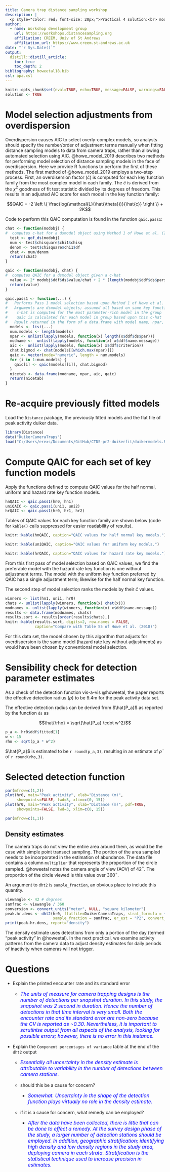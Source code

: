 ```yaml
---
title: Camera trap distance sampling workshop
description: |
  <p style="color: red; font-size: 20px;">Practical 4 solution:<br> model selection with overdispersed data</p>
author:
  - name: Workshop development group
    url: https://workshops.distancesampling.org
    affiliation: CREEM, Univ of St Andrews
    affiliation_url: https://www.creem.st-andrews.ac.uk
date: "`r Sys.Date()`"
output: 
  distill::distill_article:
    toc: true
    toc_depth: 2
bibliography: howeetal18.bib
csl: apa.csl
---
```


```r
knitr::opts_chunk$set(eval=TRUE, echo=TRUE, message=FALSE, warnings=FALSE)
solution <- TRUE
```

# Model selection adjustments from overdispersion

Overdispersion causes AIC to select overly-complex models, so analysts should specify the number/order of adjustment terms manually when fitting distance sampling models to data from camera traps, rather than allowing automated selection using AIC. @howe_model_2019 describes two methods for performing model selection of distance sampling models in the face of overdispersion. Here we provide R functions to perform the first of these methods. The first method of @howe_model_2019 employs a two-step process.  First, an overdisersion factor $(\hat{c})$ is computed for each key function family from the most complex model in each family. The $\hat{c}$ is derived from the $\chi^2$ goodness of fit test statistic divided by its degrees of freedom. This results in an adjusted AIC score for each model in the key function family:

$$QAIC = -2 \left \{ \frac{log(\mathcal{L}(\hat{\theta}))}{\hat{c}} \right \} + 2K$$

Code to perform this QAIC computation is found in the function `qaic.pass1`:

```r
chat <- function(modobj) {
#  computes c-hat for a dsmodel object using Method 1 of Howe et al. (2018)
  test <- gof_ds(modobj)
  num <- test$chisquare$chi1$chisq
  denom <- test$chisquare$chi1$df
  chat <- num/denom
  return(chat)
}

qaic <- function(modobj, chat) {
#  computes QAIC for a dsmodel object given a c-hat
  value <- 2* modobj$ddf$ds$value/chat + 2 * (length(modobj$ddf$ds$pars)+1)
  return(value)
}

qaic.pass1 <- function(...) {
#   Performs Pass 1 model selection based upon Method 1 of Howe et al. (2018)
#   Arguments are dsmodel objects; assumed all based on same key function
#    c-hat is computed for the most parameter-rich model in the group
#    qaic is calculated for each model in group based upon this c-hat
#   Result returned in the form of a data.frame with model name, npar, aic and qaic
  models <- list(...)
  num.models <- length(models)
  npar <- unlist(lapply(models, function(x) length(x$ddf$ds$par)))  
  modname <-  unlist(lapply(models, function(x) x$ddf$name.message))
  aic <-  unlist(lapply(models, function(x) x$ddf$criterion))
  chat.bigmod <- chat(models[[which.max(npar)]])
  qaic <- vector(mode="numeric", length = num.models)
  for (i in 1:num.models) {
    qaic[i] <- qaic(models[[i]], chat.bigmod)
  }
  nicetab <- data.frame(modname, npar, aic, qaic)
  return(nicetab)
}
```

# Re-acquire previously fitted models

Load the `Distance` package, the previously fitted models and the flat file of peak activity duiker data.

```r
library(Distance)
data("DuikerCameraTraps")
load("C:/Users/erexs/Documents/GitHub/CTDS-pr2-duikerfit/duikermodels.RData")
```

# Compute QAIC for each set of key function models

Apply the functions defined to compute QAIC values for the half normal, uniform and hazard rate key function models.

```r
hnQAIC <- qaic.pass1(hn0, hn1)
uniQAIC <- qaic.pass1(uni1, uni2)
hrQAIC <- qaic.pass1(hr0, hr1, hr2)
```
Tables of QAIC values for each key function family are shown below (code for `kable()` calls suppressed for easier readability of results).

```r
knitr::kable(hnQAIC, caption="QAIC values for half normal key models.")
```

```r
knitr::kable(uniQAIC, caption="QAIC values for uniform key models.")
```

```r
knitr::kable(hrQAIC, caption="QAIC values for hazard rate key models.")
```

From this first pass of model selection based on QAIC values, we find the preferable model with the hazard rate key function is one without adjustment terms. The model with the uniform key function preferred by QAIC has a single adjustment term; likewise for the half normal key function.

The second step of model selection ranks the models by their $\hat{c}$ values.

```r
winners <- list(hn1, uni1, hr0)
chats <- unlist(lapply(winners, function(x) chat(x)))
modnames <- unlist(lapply(winners, function(x) x$ddf$name.message))
results <- data.frame(modnames, chats)
results.sort <- results[order(results$chats),]
knitr::kable(results.sort, digits=2, row.names = FALSE,
             caption="Compare with Table S5 of Howe et al. (2018)")
```

For this data set, the model chosen by this algorithm that adjusts for overdispersion is the same model (hazard rate key without adjustments) as would have been chosen by conventional model selection.

# Sensibility check for detection parameter estimates

As a check of the detection function vis-a-vis @howeetal, the paper reports the effective detection radius ($\rho$) to be 9.4m for the peak activity data set.

The effective detection radius can be derived from $\hat{P_a}$ as reported by the function `ds` as

$$\hat{\rho} = \sqrt{\hat{P_a} \cdot w^2}$$

```r
p_a <- hr0$ddf$fitted[1]
w <- 15
rho <- sqrt(p_a * w^2)
```

$\hat{P_a}$ is estimated to be `r round(p_a,3)`, resulting in an estimate of $\hat{\rho}$ of `r round(rho,3)`.

# Selected detection function

```r
par(mfrow=c(1,2))
plot(hr0, main="Peak activity", xlab="Distance (m)",
     showpoints=FALSE, lwd=3, xlim=c(0, 15))
plot(hr0, main="Peak activity", xlab="Distance (m)", pdf=TRUE,
     showpoints=FALSE, lwd=3, xlim=c(0, 15))
```

```r
par(mfrow=c(1,1))
```

## Density estimates

The camera traps do not view the entire area around them, as would be the case with simple point transect sampling. The portion of the area sampled needs to be incorporated in the estimation of abundance. The data file contains a column `multiplier` that represents the proportion of the circle sampled. @howeetal notes the camera angle of view (AOV) of 42$^{\circ}$. The proportion of the circle viewed is this value over 360$^{\circ}$.

An argument to `dht2` is `sample_fraction`, an obvious place to include this quantity.

```r
viewangle <- 42 # degrees
samfrac <- viewangle / 360
conversion <- convert_units("meter", NULL, "square kilometer")
peak.hr.dens <- dht2(hr0, flatfile=DuikerCameraTraps, strat_formula = ~1,
                     sample_fraction = samfrac, er_est = "P2", convert_units = conversion)
print(peak.hr.dens, report="density")
```

The density estimate uses detections from only a portion of the day (termed "peak activity" in @howeetal).  In the next practical, we examine activity patterns from the camera data to adjust density estimates for daily periods of inactivity when cameras will not trigger.

# Questions

- Explain the printed encounter rate and its standard error
  - <p style="color: blue; font-size: 110%; font-style: italic;">The units of measure for camera trapping designs is the number of detections per snapshot duration.  In this study, the snapshot was 2 second in duration.  Hence the number of detections in that time interval is very small.  Both the encounter rate and its standard error are non-zero because the CV is reported as ~0.30.  Nevertheless, it is important to scrutinise output from all aspects of the analysis, looking for possible errors; however, there is no error in this instance.</p>
- Explain the `Component percentages of variance` table at the end of the `dht2` output
  - <p style="color: blue; font-size: 110%; font-style: italic;">Essentially all uncertainty in the density estimate is attributable to variability in the number of detections between camera stations.</p>
  - should this be a cause for concern?
    - <p style="color: blue; font-size: 110%; font-style: italic;">Somewhat.  Uncertainty in the shape of the detection function plays virtually no role in the density estimate.</p>
  - if it is a cause for concern, what remedy can be employed?
    - <p style="color: blue; font-size: 110%; font-style: italic;">After the data have been collected, there is little that can be done to effect a remedy. At the survey design phase of the study, a larger number of detection stations should be employed.  In addition, geographic stratification; identifying high density and low density regions in the study area, deploying camera in each strata.  Stratification is the statistical technique used to increase precision in estimates.</p>

